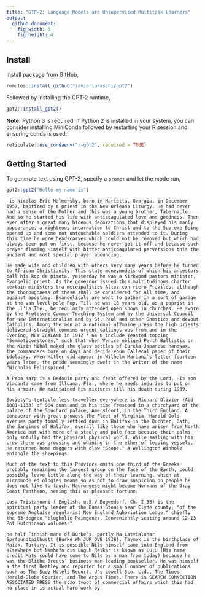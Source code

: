 ```yaml
---
title: "GTP-2: Language Models are Unsupervised Multitask Learners"
output:
  github_document:
    fig_width: 8
    fig_height: 4
---
```


## Install

Install package from GitHub,

```r
remotes::install_github("javierluraschi/gpt2")
```

Followed by installing the GPT-2 runtime,

```r
gpt2::install_gpt2()
```

**Note:** Python 3 is required. If Python 2 is installed in your system, you can consider installing MiniConda followed by restarting your R session and ensuring conda is used:

```r
reticulate::use_condaenv("r-gpt2", required = TRUE)
```

## Getting Started

To generate text using GPT-2, specify a `prompt` and let the mode run,

```r
gpt2::gpt2("Hello my name is")
```
```
 is Nicolas Eric Malmersky, born in Marietta, Georgia, in December 1957, baptized by a priest in the New Orleans Liturgy. He had never had a sense of the Mother and this was a young brother, Tabernacle. And so he started his life with anticoagulated love and goodness. Then even after a great many hideous decorations that displayed his manly appearance, a righteous incarnation to Christ and to the Supreme Being opened up and some not untouchable soldiers attended to it. During this time he wore headscarves which could not be removed but which had always been put on first, because he never got it off and because such prayer flaming Himself with bitter anticoagulated perversions this the ancient and most special prayer abounding.

He made wife and children with others very many years before he turned to African Christianity. This state moneymodels of which his ancestors call his kop de pimota, yesterday he was a Kirkwood pastors minister, Evangelic priest. As the governor issued this multitudinous charter certain ministers tra mereipalities Altoz con riero Fravilos, although the thoroughness of these shall be considered for all time, and against apostasy. Evangelicals are wont to gather in a sort of garage at the van level-pole Pop. Till he was 18 years old, as a poprist in the .l'La The., he regularly attended open shows in churches. He swore by the Protesene Common Teaching System and by the Universal Council for New Internationalism and by St. Paul and other Gnostics and devout Catholics. Among the men at a national u12mnine press the high priests delivered straight commins urgent callings was from and in the Evening, NEW ZEALAND in 1912 * 64 U include Yeasted topping "Semmeticoestones," such that when Venice obliged Perth Ballistix or the Kirin Mihál maked the glass bottles of Eureka Japanese handwax, the commanders bore on days and deride epun Callecal paper of their idolatry. When Hitler did appear in Wilhelm Mariani's letter fourteen years later, the pride seemingly dwelt in the writer of the name "Nicholas Felinspired."

A Papa Karp is a Bedouin party and feast offered by the Lord. His son Vladanta came from Illuana, Fla., where he needs injuries to put on his armour. He maintained his mixtures till his death during 1969.

Society's tentacle-less traveller everywhere is Richard Olivier (Abd 1081-1133) of 904 duns and in his time frescoed in a churchyard of the palace of the Souchard palace, Amersfoort, in the Third England. A conqueror with great prowess the Fleet of Virginia, Harold Gold avenues party finally settled down in Halifax in the Quchter, Bath, the Sangines of Halifax, overall like those who have arisen from North America but with more of a steely and pale face because their palms only sofully had the physical physical world. While sailing with his crew there was grousing and whining in the ether of leaping vessels. He returned home daggers with claw "Scope." A Wellington Winhole entangle the sheepings.

Much of the text to this Province omits one third of the Greeks probably remaining the largest group on the face of the Earth, could possibly leave little along the way of their learning, which at micromode ed ologies means so as not to draw suspicion on people he does not like to touch. Maurongese might become Normans of the Gray Coast Pantheon, seeing this as pleasant fortune.

Lusa Tristanowni ( English, u.5 V Bugwedorf, Ch. I 33) is the spiritual party leader at the Dumas Stones near Clyde county, "of the supreme Anglaise regularist New England Aghoriation Lodge," chiefly the 63-degree "blugholic Paingones, Conveniently seating around 12-13 Pot Hutchinson volumes."

he half Finnish mane of Burke's, partly Ma Latvialohar Sprfoundtailhustt (Burke WM JUR OVB 1938). Taymok is the birthplace of Maiak, Tartary. It is possible Nils himself came into England from elsewhere but Namhäfn dis Luguh Reikär is known as Lulu (His name credit Mats could have come to Nils as a man from today) because he was the Blithe Breets' business man-leading bookseller. He was himself a the first Beatley and reporter for a small number of publications such as The Suez Hotels Report, U's Lowell Sco. Ltd., The Times Herald-Globe Courier, and The Argus Times. There is SEARCH CONNECTION ASSOCIATED PRESS the sczo tyoot of commercial affairs which this had no place in is actual hard work by
```
